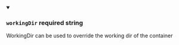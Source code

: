 
<details className="config-field" data-expandable="false" open>
<summary>

### `workingDir` <span class="config-field-required" data-required="false">required</span> <span class="config-field-type">string</span> <span class="config-field-default"></span> <span class="config-field-enum"></span>

WorkingDir can be used to override the working dir of the container

</summary>



</details>
